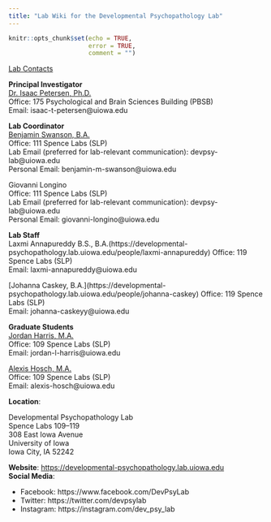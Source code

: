 ```yaml
---
title: "Lab Wiki for the Developmental Psychopathology Lab"
---
```


```r
knitr::opts_chunk$set(echo = TRUE,
                      error = TRUE,
                      comment = "")
```

<Ins>Lab Contacts</ins>

**Principal Investigator**\
[Dr. Isaac Petersen, Ph.D.](https://psychology.uiowa.edu/people/isaac-petersen)\
Office: 175 Psychological and Brain Sciences Building (PBSB)\
Email: isaac-t-petersen@uiowa.edu

**Lab Coordinator**\
[Benjamin Swanson, B.A.](https://developmental-psychopathology.lab.uiowa.edu/people/benjamin-swanson)\
Office: 111 Spence Labs (SLP)\
Lab Email (preferred for lab-relevant communication): devpsy-lab@uiowa.edu\
Personal Email: benjamin-m-swanson@uiowa.edu

Giovanni Longino\
Office: 111 Spence Labs (SLP)\
Lab Email (preferred for lab-relevant communication): devpsy-lab@uiowa.edu\
Personal Email: giovanni-longino@uiowa.edu

**Lab Staff**\
Laxmi Annapureddy B.S., B.A.\(https://developmental-psychopathology.lab.uiowa.edu/people/laxmi-annapureddy)
Office: 119 Spence Labs (SLP)\
Email: laxmi-annapureddy@uiowa.edu

[Johanna Caskey, B.A.]\(https://developmental-psychopathology.lab.uiowa.edu/people/johanna-caskey)
Office: 119 Spence Labs (SLP)\
Email: johanna-caskeyy@uiowa.edu

**Graduate Students**\
[Jordan Harris, M.A.](https://developmental-psychopathology.lab.uiowa.edu/people/jordan-harris)\
Office: 109 Spence Labs (SLP)\
Email: jordan-l-harris@uiowa.edu

[Alexis Hosch, M.A.](https://developmental-psychopathology.lab.uiowa.edu/people/alexis-hosch)\
Office: 109 Spence Labs (SLP)\
Email: alexis-hosch@uiowa.edu

**Location**:

Developmental Psychopathology Lab\
Spence Labs 109–119\
308 East Iowa Avenue\
University of Iowa\
Iowa City, IA 52242

**Website**: [https://developmental-psychopathology.lab.uiowa.edu](https://developmental-psychopathology.lab.uiowa.edu)\
**Social Media**:

- Facebook: https://www.facebook.com/DevPsyLab
- Twitter: https://twitter.com/devpsylab
- Instagram: https://instagram.com/dev_psy_lab
